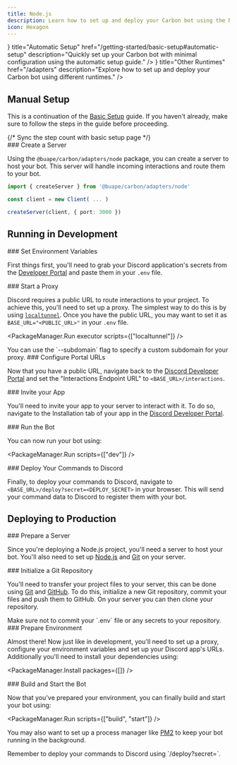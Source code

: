 ```yaml
---
title: Node.js
description: Learn how to set up and deploy your Carbon bot using the Node.js runtime, including development and production environments.
icon: Hexagon
---
```



<Cards>
    <Card
        icon={<Workflow />}
        title="Automatic Setup"
        href="/getting-started/basic-setup#automatic-setup"
        description="Quickly set up your Carbon bot with minimal configuration using the automatic setup guide."
    />
    <Card
        icon={<Server />}
        title="Other Runtimes"
        href="/adapters"
        description="Explore how to set up and deploy your Carbon bot using different runtimes."
    />
</Cards>

## Manual Setup

This is a continuation of the [Basic Setup](/getting-started/basic-setup) guide. If you haven't already, make sure to follow the steps in the guide before proceeding.

<Steps>
{/* Sync the step count with basic setup page */}
<div class="step" style={{ display: 'hidden' }} />
<div class="step" style={{ display: 'hidden' }} />
<div class="step" style={{ display: 'hidden' }} />
<div class="step" style={{ display: 'hidden' }} />
<div class="step" style={{ display: 'hidden' }} />

<Step>
### Create a Server

Using the `@buape/carbon/adapters/node` package, you can create a server to host your bot. This server will handle incoming interactions and route them to your bot.

```ts
import { createServer } from '@buape/carbon/adapters/node'

const client = new Client( ... )

createServer(client, { port: 3000 })
```

</Step>
</Steps>

## Running in Development

<Steps>

<Step>
### Set Environment Variables

First things first, you'll need to grab your Discord application's secrets from the [Developer Portal](https://discord.com/developers/applications) and paste them in your `.env` file.

</Step>

<Step>
### Start a Proxy

Discord requires a public URL to route interactions to your project. To achieve this, you'll need to set up a proxy. The simplest way to do this is by using [`localtunnel`](https://www.npmjs.com/package/localtunnel). Once you have the public URL, you may want to set it as `BASE_URL="<PUBLIC_URL>"` in your `.env` file.

<PackageManager.Run executor scripts={["localtunnel"]} />

<Callout type="info">
You can use the `--subdomain` flag to specify a custom subdomain for your proxy.
</Callout>
</Step>

<Step>
### Configure Portal URLs

Now that you have a public URL, navigate back to the [Discord Developer Portal](https://discord.com/developers/applications) and set the "Interactions Endpoint URL" to `<BASE_URL>/interactions`.

</Step>

<Step>
### Invite your App

You'll need to invite your app to your server to interact with it. To do so, navigate to the Installation tab of your app in the [Discord Developer Portal](https://discord.com/developers/applications).

</Step>

<Step>
### Run the Bot

You can now run your bot using:

<PackageManager.Run scripts={["dev"]} />
</Step>

<Step>
### Deploy Your Commands to Discord

Finally, to deploy your commands to Discord, navigate to `<BASE_URL>/deploy?secret=<DEPLOY_SECRET>` in your browser. This will send your command data to Discord to register them with your bot.
</Step>

</Steps>

## Deploying to Production

<Steps>
<Step>
### Prepare a Server

Since you're deploying a Node.js project, you'll need a server to host your bot. You'll also need to set up [Node.js](https://nodejs.org/) and [Git](https://git-scm.com/) on your server.

</Step>

<Step>
### Initialize a Git Repository

You'll need to transfer your project files to your server, this can be done using [Git](https://git-scm.com/) and [GitHub](https://github.com/). To do this, initialize a new Git repository, commit your files and push them to GitHub. On your server you can then clone your repository.

<Callout type="warn">
Make sure not to commit your `.env` file or any secrets to your repository.
</Callout>
</Step>

<Step>
### Prepare Environment

Almost there! Now just like in development, you'll need to set up a proxy, configure your environment variables and set up your Discord app's URLs. Additionally you'll need to install your dependencies using:

<PackageManager.Install packages={[]} />
</Step>

<Step>
### Build and Start the Bot

Now that you've prepared your environment, you can finally build and start your bot using:

<PackageManager.Run scripts={["build", "start"]} />

You may also want to set up a process manager like [PM2](https://npmjs.com/package/pm2) to keep your bot running in the background.

</Step>

<Callout type="info">
Remember to deploy your commands to Discord using `<BASE_URL>/deploy?secret=<DEPLOY_SECRET>`.
</Callout>

</Steps>

